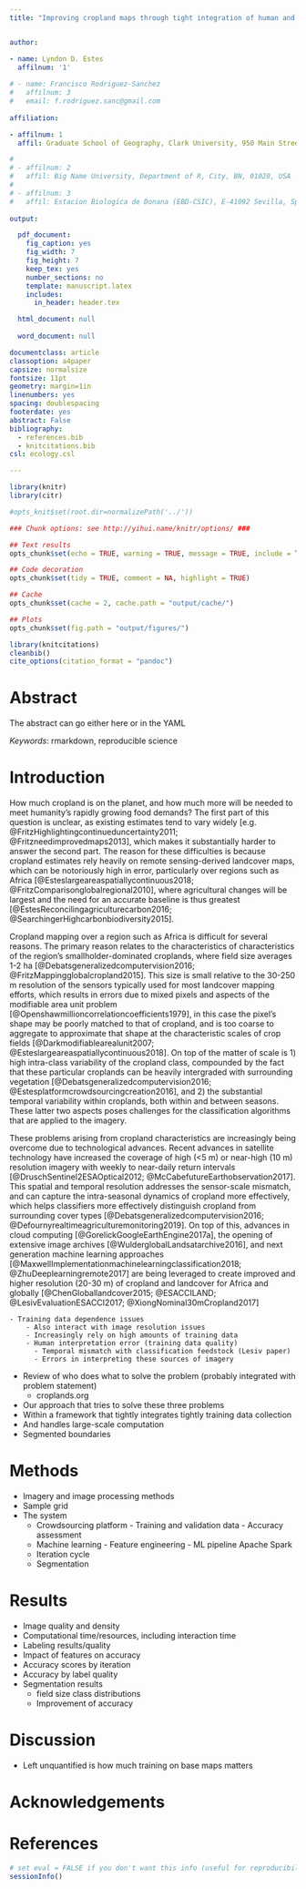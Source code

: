 ```yaml
---
title: "Improving cropland maps through tight integration of human and machine intelligence"


author:  

- name: Lyndon D. Estes
  affilnum: '1'
  
# - name: Francisco Rodriguez-Sanchez 
#   affilnum: 3
#   email: f.rodriguez.sanc@gmail.com
  
affiliation:

- affilnum: 1
  affil: Graduate School of Geography, Clark University, 950 Main Street, Worcester, MA 01610 USA

#   
# - affilnum: 2
#   affil: Big Name University, Department of R, City, BN, 01020, USA
#   
# - affilnum: 3
#   affil: Estacion Biologica de Donana (EBD-CSIC), E-41092 Sevilla, Spain
    
output:

  pdf_document:
    fig_caption: yes
    fig_width: 7
    fig_height: 7
    keep_tex: yes
    number_sections: no
    template: manuscript.latex
    includes:
      in_header: header.tex

  html_document: null
  
  word_document: null

documentclass: article
classoption: a4paper
capsize: normalsize
fontsize: 11pt
geometry: margin=1in
linenumbers: yes
spacing: doublespacing
footerdate: yes
abstract: False
bibliography: 
  - references.bib
  - knitcitations.bib
csl: ecology.csl

---
```



```r

library(knitr)
library(citr)

#opts_knit$set(root.dir=normalizePath('../'))

### Chunk options: see http://yihui.name/knitr/options/ ###

## Text results
opts_chunk$set(echo = TRUE, warning = TRUE, message = TRUE, include = TRUE)

## Code decoration
opts_chunk$set(tidy = TRUE, comment = NA, highlight = TRUE)

## Cache
opts_chunk$set(cache = 2, cache.path = "output/cache/")

## Plots
opts_chunk$set(fig.path = "output/figures/")


```


```r
library(knitcitations)
cleanbib()   
cite_options(citation_format = "pandoc")
```


\singlespace

\vspace{2mm}\hrule
\vspace{-20pt}
# Abstract
The abstract can go either here or in the YAML


\vspace{3mm}\hrule

*Keywords*: rmarkdown, reproducible science

\doublespace

\bleft

# Introduction
How much cropland is on the planet, and how much more will be needed to meet humanity's rapidly growing food demands? The first part of this question is unclear, as existing estimates tend to vary widely [e.g. @FritzHighlightingcontinueduncertainty2011; @Fritzneedimprovedmaps2013], which makes it substantially harder to answer the second part. The reason for these difficulties is because cropland estimates rely heavily on remote sensing-derived landcover maps, which can be notoriously high in error, particularly over regions such as Africa [@Esteslargeareaspatiallycontinuous2018; @FritzComparisonglobalregional2010], where agricultural changes will be largest and the need for an accurate baseline is thus greatest [@EstesReconcilingagriculturecarbon2016; @SearchingerHighcarbonbiodiversity2015].  

<!-- - The problem in general  -->
<!--     - Africa in particular -->
<!--     - Types of analyses that depend on cropland maps -->

Cropland mapping over a region such as Africa is difficult for several reasons. The primary reason relates to the characteristics of characteristics of the region's smallholder-dominated croplands, where field size averages 1-2 ha [@Debatsgeneralizedcomputervision2016; @FritzMappingglobalcropland2015]. This size is small relative to the 30-250 m resolution of the sensors typically used for most landcover mapping efforts, which results in errors due to mixed pixels and aspects of the modifiable area unit problem [@Openshawmillioncorrelationcoefficients1979], in this case the pixel's shape may be poorly matched to that of cropland, and is too coarse to aggregate to approximate that shape at the characteristic scales of crop fields [@Darkmodifiablearealunit2007; @Esteslargeareaspatiallycontinuous2018]. On top of the matter of scale is 1) high intra-class variability of the cropland class, compounded by the fact that these particular croplands can be heavily intergraded with surrounding vegetation [@Debatsgeneralizedcomputervision2016; @Estesplatformcrowdsourcingcreation2016], and 2) the substantial temporal variability within croplands, both within and between seasons. These latter two aspects poses challenges for the classification algorithms that are applied to the imagery.  

These problems arising from cropland characteristics are increasingly being overcome due to technological advances. Recent advances in satellite technology have increased the coverage of high (<5 m) or near-high (10 m) resolution imagery with weekly to near-daily return intervals [@DruschSentinel2ESAOptical2012; @McCabefutureEarthobservation2017]. This spatial and temporal resolution addresses the sensor-scale mismatch, and can capture the intra-seasonal dynamics of cropland more effectively, which helps classifiers more effectively distinguish cropland from surrounding cover types [@Debatsgeneralizedcomputervision2016; @Defournyrealtimeagriculturemonitoring2019]. On top of this, advances in cloud computing [@GorelickGoogleEarthEngine2017a], the opening of extensive image archives [@WulderglobalLandsatarchive2016], and next generation machine learning approaches [@MaxwellImplementationmachinelearningclassification2018; @ZhuDeeplearningremote2017] are being leveraged to create improved and higher resolution (20-30 m) of cropland and landcover for Africa and globally [@ChenGloballandcover2015; @ESACCILAND; @LesivEvaluationESACCI2017; @XiongNominal30mCropland2017]

<!-- , alongside other methodological improvements leading to fusion or synergy maps, which further reduce map error   -->

<!-- - Why cropland mapping is hard -->
<!--     - 3 problems -->
<!--         - The target itself and its spectral variability and the spectral variability of its background -->
<!--             - Spectral and spatial resolution of sensors -->
<!--             - Poses a challenge for classification algorithms, which want both high resolution to be smaller than characteristic field size, but temporal contrast also -->
    - Training data dependence issues
        - Also interact with image resolution issues
        - Increasingly rely on high amounts of training data
        - Human interpretation error (training data quality)
          - Temporal mismatch with classification feedstock (Lesiv paper)
          - Errors in interpreting these sources of imagery
- Review of who does what to solve the problem (probably integrated with problem statement) 
    - croplands.org
- Our approach that tries to solve these three problems
- Within a framework that tightly integrates tightly training data collection
- And handles large-scale computation
- Segmented boundaries
    
# Methods

- Imagery and image processing methods
- Sample grid
- The system
    - Crowdsourcing platform
          - Training and validation data
          - Accuracy assessment
    - Machine learning
          - Feature engineering
          - ML pipeline Apache Spark
    - Iteration cycle
    - Segmentation

# Results

- Image quality and density
- Computational time/resources, including interaction time
- Labeling results/quality
- Impact of features on accuracy
- Accuracy scores by iteration
- Accuracy by label quality
- Segmentation results 
  - field size class distributions
  - Improvement of accuracy

# Discussion

- Left unquantified is how much training on base maps matters

# Acknowledgements


# References
\singlespace

<!-- ```{r write_citations, cache=FALSE, include=FALSE} -->
<!-- write.bibtex(file="knitcitations.bib") -->
<!-- ``` -->

<div id = "refs"></div>


\eleft

\clearpage


<!-- \listoftables -->


\newpage

<!-- ```{r Table1, results='asis', echo=FALSE, cache=FALSE} -->
<!-- kable(head(iris), caption = "A glimpse of the famous *Iris* dataset.") -->
<!-- ``` -->


\newpage

<!-- ```{r Table2, results='asis', echo=FALSE, cache=FALSE} -->
<!-- kable(mtcars[10:16, ], caption = "Now a subset of mtcars dataset.") -->
<!-- ``` -->


\clearpage

<!-- \listoffigures -->


\newpage

<!-- ```{r Fig1, echo=FALSE, fig.cap="Just my first figure with a very fantastic caption.", cache=FALSE} -->
<!-- x <- rnorm(100) -->
<!-- y <- jitter(x, 1000) -->
<!-- plot(x, y) -->
<!-- ``` -->

\newpage

\blandscape

<!-- ```{r Fig2, echo=FALSE, fig.cap="Second figure in landscape format.", cache=FALSE} -->
<!-- a <- sort(rnorm(100)) -->
<!-- b <- c(rep("Group Small", 35), rep("Group Big", 65)) -->
<!-- boxplot(a ~ b) -->
<!-- ``` -->

\elandscape

\clearpage



```r
# set eval = FALSE if you don't want this info (useful for reproducibility) to appear 
sessionInfo()
```

